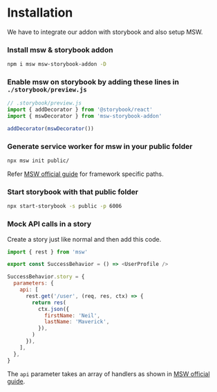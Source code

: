 
<Meta title="Guides/Installation" />

# Installation

We have to integrate our addon with storybook and also setup MSW.

### Install msw & storybook addon

```sh
npm i msw msw-storybook-addon -D
```

### Enable msw on storybook by adding these lines in `./storybook/preview.js`

```js
// .storybook/preview.js
import { addDecorator } from '@storybook/react'
import { mswDecorator } from 'msw-storybook-addon'

addDecorator(mswDecorator())
```

### Generate service worker for msw in your public folder

```sh
npx msw init public/
```

Refer [MSW official guide](https://mswjs.io/docs/getting-started/integrate/browser) for framework specific paths.

### Start storybook with that public folder

```sh
npx start-storybook -s public -p 6006
```

### Mock API calls in a story

Create a story just like normal and then add this code.

```js
import { rest } from 'msw'

export const SuccessBehavior = () => <UserProfile />

SuccessBehavior.story = {
  parameters: {
    api: [
      rest.get('/user', (req, res, ctx) => {
        return res(
          ctx.json({
            firstName: 'Neil',
            lastName: 'Maverick',
          }),
        )
      }),
    ],
  },
}
```

The `api` parameter takes an array of handlers as shown in [MSW official guide](https://mswjs.io/docs/getting-started/mocks/rest-api).

